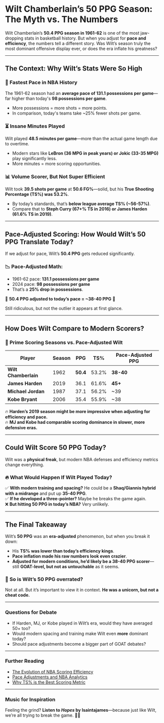 <Cover
  src="https://cdn.cosmos.so/affd4b79-e848-4dfd-bd42-5f2c4a847365?format=jpeg"
  alt="Wilt Chamberlain in action"
  caption="Image via NBA archives"
/>

# Wilt Chamberlain’s 50 PPG Season: The Myth vs. The Numbers

Wilt Chamberlain’s **50.4 PPG season in 1961-62** is one of the most jaw-dropping stats in basketball history. But when you adjust for **pace and efficiency**, the numbers tell a different story. Was Wilt’s season truly the most dominant offensive display ever, or does the era inflate his greatness?

---

## The Context: Why Wilt’s Stats Were So High

### 🏃 **Fastest Pace in NBA History**
The 1961-62 season had an **average pace of 131.1 possessions per game**—far higher than today's **98 possessions per game**.

- More possessions = more shots = more points.
- In comparison, today's teams take ~25% fewer shots per game.

### ⏳ **Insane Minutes Played**
Wilt played **48.5 minutes per game**—more than the actual game length due to overtime. 

- Modern stars like **LeBron (36 MPG in peak years) or Jokic (33-35 MPG)** play significantly less.
- More minutes = more scoring opportunities.

### 📊 **Volume Scorer, But Not Super Efficient**
Wilt took **39.5 shots per game** at **50.6 FG%**—solid, but his **True Shooting Percentage (TS%) was 53.2%**. 

- By today’s standards, that’s **below league average TS% (~56-57%)**.
- Compare that to **Steph Curry (67+% TS in 2016) or James Harden (61.6% TS in 2019)**.

---

## Pace-Adjusted Scoring: How Would Wilt’s 50 PPG Translate Today?

If we adjust for pace, Wilt’s **50.4 PPG** gets reduced significantly. 

### 📉 **Pace-Adjusted Math:**
- 1961-62 pace: **131.1 possessions per game**
- 2024 pace: **98 possessions per game**
- That’s a **25% drop in possessions**.

🚨 **50.4 PPG adjusted to today’s pace = ~38-40 PPG** 🚨  

Still ridiculous, but not the outlier it appears at first glance.

---

## How Does Wilt Compare to Modern Scorers?

### 🏀 **Prime Scoring Seasons vs. Pace-Adjusted Wilt**
| Player | Season | PPG | TS% | Pace-Adjusted PPG |
|--------|--------|-----|------|-------------------|
| **Wilt Chamberlain** | 1962 | **50.4** | 53.2% | **38-40** |
| **James Harden** | 2019 | 36.1 | 61.6% | **45+** |
| **Michael Jordan** | 1987 | 37.1 | 56.2% | ~39 |
| **Kobe Bryant** | 2006 | 35.4 | 55.9% | ~38 |

🔥 **Harden’s 2019 season might be more impressive when adjusting for efficiency and pace.**  
🔥 **MJ and Kobe had comparable scoring dominance in slower, more defensive eras.**

---

## Could Wilt Score 50 PPG Today?

Wilt was a **physical freak**, but modern NBA defenses and efficiency metrics change everything.

### 🔥 What Would Happen If Wilt Played Today?
✅ **With modern training and spacing?** He could be a **Shaq/Giannis hybrid with a midrange** and put up **35-40 PPG**.  
✅ **If he developed a three-pointer?** Maybe he breaks the game again.  
❌ **But hitting 50 PPG in today’s NBA?** Very unlikely.  

---

## The Final Takeaway

Wilt’s **50 PPG** was an **era-adjusted** phenomenon, but when you break it down:
- His **TS% was lower than today’s efficiency kings**.
- **Pace inflation made his raw numbers look even crazier**.
- **Adjusted for modern conditions, he’d likely be a 38-40 PPG scorer**—still **GOAT-level, but not as untouchable** as it seems.

### 👀 **So is Wilt’s 50 PPG overrated?**
Not at all. But it’s important to view it in context. **He was a unicorn, but not a cheat code.**

---

### Questions for Debate

- If Harden, MJ, or Kobe played in Wilt’s era, would they have averaged 50+ too?
- Would modern spacing and training make Wilt even **more** dominant today?
- Should pace adjustments become a bigger part of GOAT debates?

---

### Further Reading

- [The Evolution of NBA Scoring Efficiency](https://example.com/nba-efficiency)
- [Pace Adjustments and NBA Analytics](https://example.com/nba-pace)
- [Why TS% is the Best Scoring Metric](https://example.com/true-shooting)

---

### Music for Inspiration

Feeling the grind? **Listen to *Hopes* by Isaintajames**—because just like Wilt, we’re all trying to break the game. 🎵🔥
